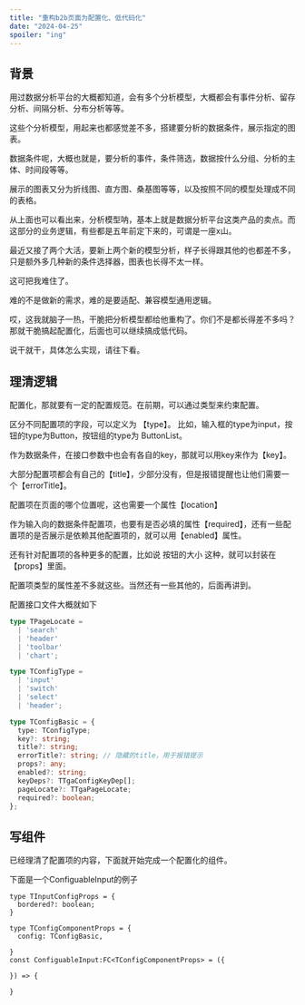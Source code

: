 ```yaml
---
title: "重构b2b页面为配置化、低代码化"
date: "2024-04-25"
spoiler: "ing"
---
```


## 背景

用过数据分析平台的大概都知道，会有多个分析模型，大概都会有事件分析、留存分析、间隔分析、分布分析等等。

这些个分析模型，用起来也都感觉差不多，搭建要分析的数据条件，展示指定的图表。

数据条件呢，大概也就是，要分析的事件，条件筛选，数据按什么分组、分析的主体、时间段等等。

展示的图表又分为折线图、直方图、桑基图等等，以及按照不同的模型处理成不同的表格。

从上面也可以看出来，分析模型呐，基本上就是数据分析平台这类产品的卖点。而这部分的业务逻辑，有些都是五年前定下来的，可谓是一座x山。

最近又接了两个大活，要新上两个新的模型分析，样子长得跟其他的也都差不多，只是额外多几种新的条件选择器，图表也长得不太一样。

这可把我难住了。

难的不是做新的需求，难的是要适配、兼容模型通用逻辑。

哎，这我就脑子一热，干脆把分析模型都给他重构了。你们不是都长得差不多吗？那就干脆搞起配置化，后面也可以继续搞成低代码。

说干就干，具体怎么实现，请往下看。

## 理清逻辑

配置化，那就要有一定的配置规范。在前期，可以通过类型来约束配置。

区分不同配置项的字段，可以定义为 【type】。 比如，输入框的type为input，按钮的type为Button，按钮组的type为 ButtonList。

作为数据条件，在接口参数中也会有各自的key，那就可以用key来作为【key】。

大部分配置项都会有自己的【title】，少部分没有，但是报错提醒也让他们需要一个【errorTitle】。

配置项在页面的哪个位置呢，这也需要一个属性【location】

作为输入向的数据条件配置项，也要有是否必填的属性【required】，还有一些配置项的是否展示是依赖其他配置项的，就可以用【enabled】属性。

还有针对配置项的各种更多的配置，比如说 按钮的大小 这种，就可以封装在【props】里面。

配置项类型的属性差不多就这些。当然还有一些其他的，后面再讲到。

配置接口文件大概就如下

```typescript
type TPageLocate =
  | 'search'
  | 'header'
  | 'toolbar'
  | 'chart';

type TConfigType =
  | 'input'
  | 'switch'
  | 'select'
  | 'header';

type TConfigBasic = {
  type: TConfigType;
  key?: string;
  title?: string;
  errorTitle?: string; // 隐藏的title，用于报错提示
  props?: any;
  enabled?: string;
  keyDeps?: TTgaConfigKeyDep[];
  pageLocate?: TTgaPageLocate;
  required?: boolean;
};
```

## 写组件

已经理清了配置项的内容，下面就开始完成一个配置化的组件。

下面是一个ConfiguableInput的例子

```tsx
type TInputConfigProps = {
  bordered?: boolean;
}

type TConfigComponentProps = {
  config: TConfigBasic,
  
}
const ConfiguableInput:FC<TConfigComponentProps> = ({

}) => {

}
```